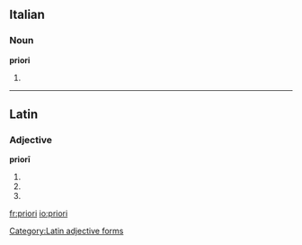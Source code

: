 ==Italian==

===Noun===
'''priori''' {{m}}

# {{plural of|[[priore]]|lang=it}}

----

==Latin==

===Adjective===
'''priorī'''

# {{inflection of|prior||dat|m|s|lang=la}}
# {{inflection of|prior||dat|f|s|lang=la}}
# {{inflection of|prior||dat|n|s|lang=la}}

[[Category:Latin adjective forms]]

[[fr:priori]]
[[io:priori]]